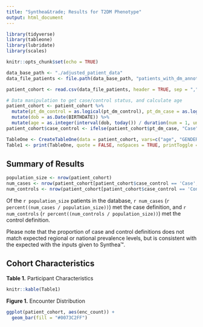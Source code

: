```yaml
---
title: "Synthea&trade; Results for T2DM Phenotype"
output: html_document
---
```


```r
library(tidyverse)
library(tableone)
library(lubridate)
library(scales)

knitr::opts_chunk$set(echo = TRUE)

data_base_path <- "./adjusted_patient_data"
data_file_patients <- file.path(data_base_path, "patients_with_dm_annotations.csv")

patient_cohort <- read.csv(data_file_patients, header = TRUE, sep = ",", stringsAsFactors = FALSE)
```

```r
# Data manipulation to get case/control status, and calculate age
patient_cohort <- patient_cohort %>%
  mutate(pt_dm_control = as.logical(pt_dm_control), pt_dm_case = as.logical(pt_dm_case)) %>%
  mutate(dob = as.Date(BIRTHDATE)) %>%
  mutate(age = as.integer(interval(dob, today()) / duration(num = 1, units = "years")))
patient_cohort$case_control <- ifelse(patient_cohort$pt_dm_case, "Case", ifelse(patient_cohort$pt_dm_control, "Control", "Unassigned"))

TableOne <- CreateTableOne(data = patient_cohort, vars=c("age", "GENDER", "enc_count", "diabtes_history"), strata= "case_control")
Table1 <- print(TableOne, quote = FALSE, noSpaces = TRUE, printToggle = FALSE, test=FALSE, explain=TRUE, showAllLevels = TRUE)
```
## Summary of Results
```r
population_size <- nrow(patient_cohort)
num_cases <- nrow(patient_cohort[patient_cohort$case_control == 'Case',])
num_controls <- nrow(patient_cohort[patient_cohort$case_control == 'Control',])
```

Of the `r population_size` patients in the database, `r num_cases` (`r percent((num_cases / population_size))`) met the case definition, and `r num_controls` (`r percent((num_controls / population_size))`) met the control definition.

Please note that the proportion of case and control definitions does not match expected regional or national prevalence levels, but is consistent with the expected with the inputs given to Synthea&trade;.

## Cohort Characteristics

**Table 1.** Participant Characteristics
```r
knitr::kable(Table1)
```

**Figure 1.** Encounter Distribution

```r
ggplot(patient_cohort, aes(enc_count)) +
  geom_bar(fill = "#0073C2FF")
```

